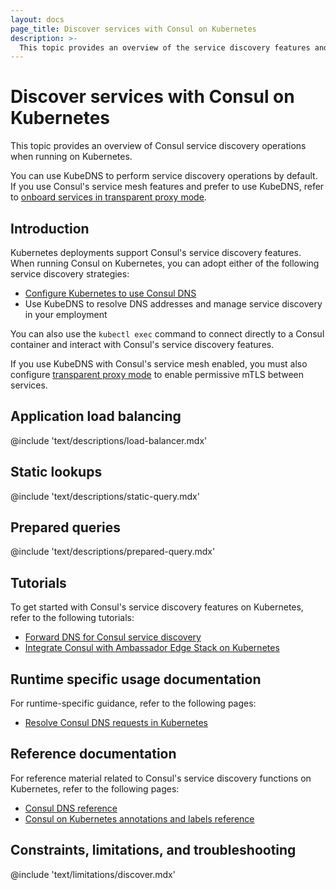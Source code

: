 ```yaml
---
layout: docs
page_title: Discover services with Consul on Kubernetes
description: >-
  This topic provides an overview of the service discovery features and operations Consul supports when running on Kubernetes.
---
```


# Discover services with Consul on Kubernetes

This topic provides an overview of Consul service discovery operations when running on Kubernetes.

You can use KubeDNS to perform service discovery operations by default. If you use Consul's service mesh features and prefer to use KubeDNS, refer to [onboard services in transparent proxy mode](/consul/docs/connect/proxy/transparent-proxy).

## Introduction

Kubernetes deployments support Consul's service discovery features. When running Consul on Kubernetes, you can adopt either of the following service discovery strategies:

- [Configure Kubernetes to use Consul DNS](/consul/docs/discover/dns/k8s)
- Use KubeDNS to resolve DNS addresses and manage service discovery in your employment

You can also use the `kubectl exec` command to connect directly to a Consul container and interact with Consul's service discovery features.

If you use KubeDNS with Consul's service mesh enabled, you must also configure [transparent proxy mode](/consul/docs/connect/proxy/transparent-proxy) to enable permissive mTLS between services.

## Application load balancing

@include 'text/descriptions/load-balancer.mdx'

## Static lookups

@include 'text/descriptions/static-query.mdx'

## Prepared queries

@include 'text/descriptions/prepared-query.mdx'

## Tutorials

To get started with Consul's service discovery features on Kubernetes, refer to the following tutorials:

- [Forward DNS for Consul service discovery](/consul/tutorials/networking/dns-forwarding)
- [Integrate Consul with Ambassador Edge Stack on Kubernetes](/consul/tutorials/developer-mesh/service-mesh-gateway-ambassador)

## Runtime specific usage documentation

For runtime-specific guidance, refer to the following pages:

- [Resolve Consul DNS requests in Kubernetes](/consul/docs/discover/dns/k8s)

## Reference documentation

For reference material related to Consul's service discovery functions on Kubernetes, refer to the following pages:

- [Consul DNS reference](/consul/docs/reference/dns)
- [Consul on Kubernetes annotations and labels reference](/consul/docs/reference/k8s/annotation-label)

## Constraints, limitations, and troubleshooting

@include 'text/limitations/discover.mdx'